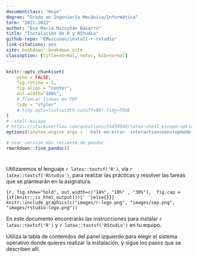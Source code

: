 ```yaml
---
documentclass: "mnye"
degree: "Grado en Ingeniería Mecánica/Informática"
term: "2021-2022"
author: "Eva María Mazcuñán Navarro"
title: "Instalación de R y RStudio"
github-repo: "EMazcunan/install-r-rstudio"
link-citations: yes
site: bookdown::bookdown_site
classoption: [title=normal, notoc, bib=normal]
---
```


```r
knitr::opts_chunk$set(
    echo = FALSE, 
    fig.retina = 2,
    fig.align = "center",
    out.width="100%",
    # Truncar líneas en PDF
    tidy = "styler"
    # tidy.opts=list(width.cutoff=80),tidy=TRUE
)
# -shell-escape
# https://stackoverflow.com/questions/55459948/latex-shell-escape-options-in-yaml-header-dont-use?noredirect=1#comment97651281_55459948
options(tinytex.engine_args = '-halt-on-error -interaction=nonstopmode -shell-escape') 

# usar versión más reciente de pandoc
rmarkdown::find_pandoc()
```

#  {.unlisted .unnumbered}


Utilizaremos el lenguaje `r latex::textsf('R')`, vía `r latex::textsf('RStudio')`, para realizar las prácticas y resolver las tareas que se plantearán en la asignatura.


```{r, fig.show="hold", out.width=c("14%", "10%" , "30%"),  fig.cap ={if(knitr::is_html_output()){' '}else{}}}
knitr::include_graphics(c("images/r-logo.png", "images/sep.png", "images/rstudio-logo.png"))
```


En este documento encontrarás las instrucciones para instalar `r latex::textsf('R')` y `r latex::textsf('RStudio')` en tu equipo.

Utiliza la tabla de contenidos del panel izquierdo para elegir el sistema operativo donde quieres realizar la instalación, y sigue los pasos que se describen allí.
